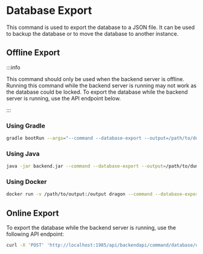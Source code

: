 
# Database Export
This command is used to export the database to a JSON file. It can be used to backup the database or to move the database to another instance.

## Offline Export
:::info

This command should only be used when the backend server is offline. Running this command while the backend server is running may not work as the database could be locked. To export the database while the backend server is running, use the API endpoint below.

:::

### Using Gradle
```bash
gradle bootRun --args="--command --database-export --output=/path/to/dump.json"
```

### Using Java
```bash
java -jar backend.jar --command --database-export --output=/path/to/dump.json
```

### Using Docker
```bash
docker run -v /path/to/output:/output dragon --command --database-export --output=/output/dump.json
```

## Online Export
To export the database while the backend server is running, use the following API endpoint:
```bash
curl -X 'POST' 'http://localhost:1985/api/backendapi/command/database/database/export'
```